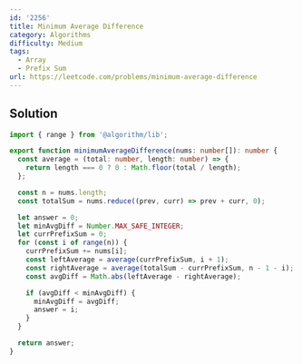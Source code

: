 ```yaml
---
id: '2256'
title: Minimum Average Difference
category: Algorithms
difficulty: Medium
tags:
  - Array
  - Prefix Sum
url: https://leetcode.com/problems/minimum-average-difference
---
```


## Solution

```typescript filename="solution.ts" copy
import { range } from '@algorithm/lib';

export function minimumAverageDifference(nums: number[]): number {
  const average = (total: number, length: number) => {
    return length === 0 ? 0 : Math.floor(total / length);
  };

  const n = nums.length;
  const totalSum = nums.reduce((prev, curr) => prev + curr, 0);

  let answer = 0;
  let minAvgDiff = Number.MAX_SAFE_INTEGER;
  let currPrefixSum = 0;
  for (const i of range(n)) {
    currPrefixSum += nums[i];
    const leftAverage = average(currPrefixSum, i + 1);
    const rightAverage = average(totalSum - currPrefixSum, n - 1 - i);
    const avgDiff = Math.abs(leftAverage - rightAverage);

    if (avgDiff < minAvgDiff) {
      minAvgDiff = avgDiff;
      answer = i;
    }
  }

  return answer;
}
```
